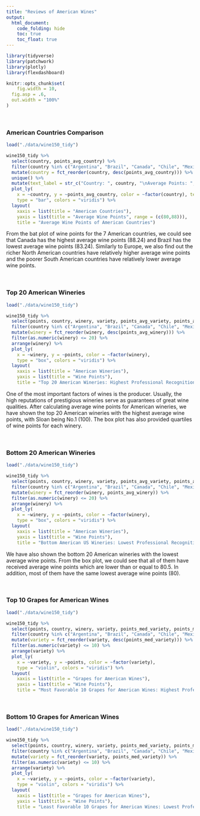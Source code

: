 ```yaml
---
title: "Reviews of American Wines"
output: 
  html_document:
    code_folding: hide
    toc: true
    toc_float: true
---
```


```r
library(tidyverse)
library(patchwork)
library(plotly)
library(flexdashboard)

knitr::opts_chunk$set(
	fig.width = 10, 
  fig.asp = .6,
  out.width = "100%"
)
```

<br/>

### American Countries Comparison

```r
load("./data/wine150_tidy")

wine150_tidy %>% 
  select(country, points_avg_country) %>% 
  filter(country %in% c("Argentina", "Brazil", "Canada", "Chile", "Mexico", "Uruguay", "US")) %>% 
  mutate(country = fct_reorder(country, desc(points_avg_country))) %>% 
  unique() %>% 
  mutate(text_label = str_c("Country: ", country, "\nAverage Points: ", points_avg_country)) %>% 
  plot_ly(
    x = ~country, y = ~points_avg_country, color = ~factor(country), text = ~text_label,
    type = "bar", colors = "viridis") %>%
  layout(
    xaxis = list(title = "American Countries"),
    yaxis = list(title = "Average Wine Points", range = (c(80,88))),
    title = "Average Wine Points of American Countries")
```

From the bat plot of wine points for the 7 American countries, we could see that Canada has the highest average wine points (88.24) and Brazil has the lowest average wine points (83.24). Similarly to Europe, we also find out the richer North American countries have relatively higher average wine points and the poorer South American countries have relatively lower average wine points.

<br/>

### Top 20 American Wineries

```r
load("./data/wine150_tidy")

wine150_tidy %>% 
  select(points, country, winery, variety, points_avg_variety, points_avg_winery) %>% 
  filter(country %in% c("Argentina", "Brazil", "Canada", "Chile", "Mexico", "Uruguay", "US")) %>% 
  mutate(winery = fct_reorder(winery, desc(points_avg_winery))) %>% 
  filter(as.numeric(winery) <= 20) %>% 
  arrange(winery) %>% 
  plot_ly(
    x = ~winery, y = ~points, color = ~factor(winery),
    type = "box", colors = "viridis") %>%
  layout(
    xaxis = list(title = "American Wineries"),
    yaxis = list(title = "Wine Points"),
    title = "Top 20 American Wineries: Highest Professional Recognition")
```

One of the most important factors of wines is the producer. Usually, the high reputations of prestigious wineries serve as guarantees of great wine qualities. After calculating average wine points for American wineries, we have shown the top 20 American wineries with the highest average wine points, with Sloan being No.1 (100). The box plot has also provided quartiles of wine points for each winery.

<br/>

### Bottom 20 American Wineries

```r
load("./data/wine150_tidy")

wine150_tidy %>% 
  select(points, country, winery, variety, points_avg_variety, points_avg_winery) %>% 
  filter(country %in% c("Argentina", "Brazil", "Canada", "Chile", "Mexico", "Uruguay", "US")) %>% 
  mutate(winery = fct_reorder(winery, points_avg_winery)) %>% 
  filter(as.numeric(winery) <= 20) %>% 
  arrange(winery) %>% 
  plot_ly(
    x = ~winery, y = ~points, color = ~factor(winery),
    type = "box", colors = "viridis") %>%
  layout(
    xaxis = list(title = "American Wineries"),
    yaxis = list(title = "Wine Points"),
    title = "Bottom American US Wineries: Lowest Professional Recognition")
```

We have also shown the bottom 20 American wineries with the lowest average wine points. From the box plot, we could see that all of them have received average wine points which are lower than or equal to 80.5. In addition, most of them have the same lowest average wine points (80).

<br/>

### Top 10 Grapes for American Wines

```r
load("./data/wine150_tidy")

wine150_tidy %>% 
  select(points, country, winery, variety, points_med_variety, points_med_winery) %>% 
  filter(country %in% c("Argentina", "Brazil", "Canada", "Chile", "Mexico", "Uruguay", "US")) %>% 
  mutate(variety = fct_reorder(variety, desc(points_med_variety))) %>% 
  filter(as.numeric(variety) <= 10) %>% 
  arrange(variety) %>% 
  plot_ly(
    x = ~variety, y = ~points, color = ~factor(variety),
    type = "violin", colors = "viridis") %>%
  layout(
    xaxis = list(title = "Grapes for American Wines"),
    yaxis = list(title = "Wine Points"),
    title = "Most Favorable 10 Grapes for American Wines: Highest Professional Recognition")
```

<br/>

### Bottom 10 Grapes for American Wines

```r
load("./data/wine150_tidy")

wine150_tidy %>% 
  select(points, country, winery, variety, points_med_variety, points_med_winery) %>% 
  filter(country %in% c("Argentina", "Brazil", "Canada", "Chile", "Mexico", "Uruguay", "US")) %>% 
  mutate(variety = fct_reorder(variety, points_med_variety)) %>% 
  filter(as.numeric(variety) <= 10) %>% 
  arrange(variety) %>% 
  plot_ly(
    x = ~variety, y = ~points, color = ~factor(variety),
    type = "violin", colors = "viridis") %>%
  layout(
    xaxis = list(title = "Grapes for American Wines"),
    yaxis = list(title = "Wine Points"),
    title = "Least Favorable 10 Grapes for American Wines: Lowest Professional Recognition")
```

